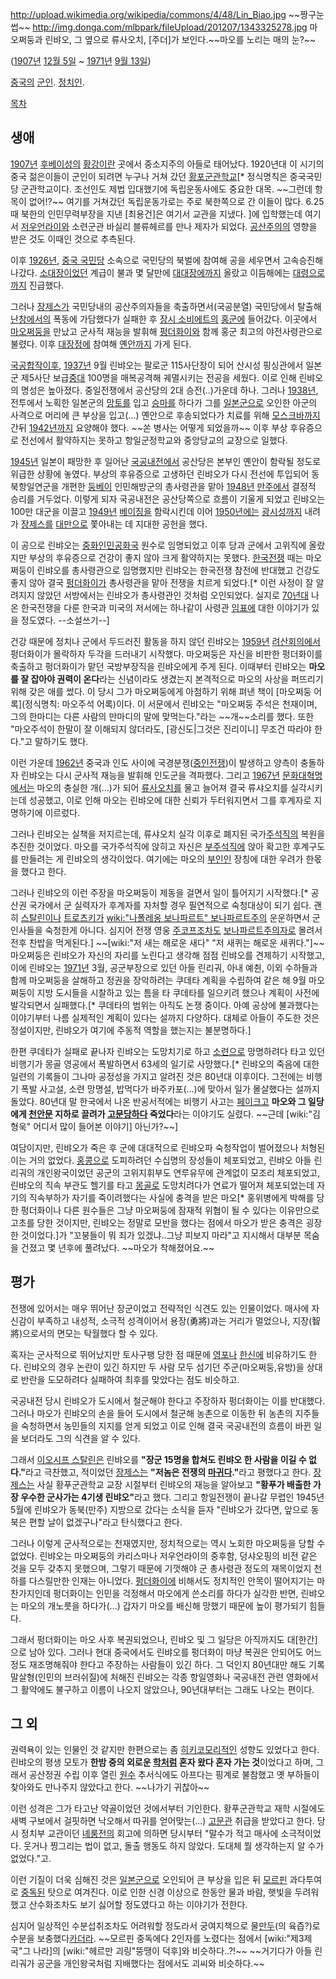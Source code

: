 http://upload.wikimedia.org/wikipedia/commons/4/48/Lin_Biao.jpg
~~짱구눈썹~~
http://img.donga.com/mlbpark/fileUpload/201207/1343325278.jpg
마오쩌둥과 린뱌오, 그 옆으로 류사오치, [주더]가 보인다.~~마오를 노리는 매의 눈?~~ 

{{{+1 林彪(임표) / Lín Biāo}}} ([[1907년]] [[12월 5일]] ~ [[1971년]] [[9월 13일]])

[[중국]]의 [[군인]]. [[정치인]].

[[목차]]
== 생애 ==
[[1907년]] [[후베이성]]의 [[황강]]이란 곳에서 중소지주의 아들로 태어났다. 1920년대 이 시기의 중국 젊은이들이 군인이 되려면 누구나 거쳐 갔던 [[황포군관학교]][* 정식명칙은 중국국민당 군관학교이다. 조선인도 제법 입대했기에 독립운동사에도 중요한 대목.   ~~그런데 항목이 없어!?~~ 여기를 거쳐갔던 독립운동가로는 주로 북한쪽으로 간 이들이 많다. 6.25때 북한의 인민무력부장을 지낸 [최용건]은 여기서 교관을 지냈다. ]에 입학했는데 여기서 [[저우언라이]]와 소련군관 바실리 블류헤르를 만나 제자가 되었다. [[공산주의]]의 영향을 받은 것도 이때인 것으로 추측된다.

이후 [[1926년]], [[중국 국민당]] 소속으로 국민당의 북벌에 참여해 공을 세우면서 고속승진해 나갔다. [[소대장]]이었던 계급이 불과 몇 달만에 [[대대장]]에까지 올랐고 이듬해에는 [[대령]]으로까지 진급했다.

그러나 [[장제스]]가 국민당내의 공산주의자들을 축출하면서(국공분열) 국민당에서 탈출해 [[난창]]에서의 폭동에 가담했다가 실패한 후 [[장시 소비에트]]의 [[홍군]]에 들어갔다. 이곳에서 [[마오쩌둥]]을 만났고 군사적 재능을 발휘해 [[펑더화이]]와 함께 홍군 최고의 야전사령관으로 불렸다. 이후 [[대장정]]에 참여해 [[옌안]]까지 가게 된다.

[[국공합작]]이후, [[1937년]] 9월 린뱌오는 팔로군 115사단장이 되어 산시성 핑싱관에서 일본군 제5사단 보급[[중대]] 100명을 매복공격해 궤멸시키는 전공을 세웠다. 이로 인해 린뱌오의 명성은 높아졌다. 중일전쟁에서 공산당의 2대 승전(..)가운데 하나. 그러나 [[1938년]], 전투에서 노획한 일본군의 [[망토]]를 입고 [[승마]]를 하다가 그를 [[일본군]]으로 오인한 아군의 사격으로 머리에 큰 부상을 입고(...) 옌안으로 후송되었다가 치료를 위해 [[모스크바]]까지 간뒤 [[1942년]]까지 요양해야 했다. ~~쏜 병사는 어떻게 되었을까~~ 이후 부상 후유증으로 전선에서 활약하지는 못하고 항일군정학교와 중앙당교의 교장으로 일했다.

[[1945년]] 일본이 패망한 후 일어난 [[국공내전]]에서 공산당은 본부인 옌안이 함락될 정도로 위급한 상황에 놓였다. 부상의 후유증으로 고생하던 린뱌오가 다시 전선에 투입되어 동북항일연군을 개편한 [[둥베이]] 인민해방군의 총사령관을 맡아 [[1948년]] [[만주]]에서 결정적 승리를 거두었다. 이렇게 되자 국공내전은 공산당쪽으로 흐름이 기울게 되었고 린뱌오는 100만 대군을 이끌고 [[1949년]] [[베이징]]을 함락시킨데 이어 [[1950년]]에는 [[광시성]]까지 내려가 [[장제스]]를 [[대만]]으로 쫓아내는 데 지대한 공헌을 했다.

이 공으로 린뱌오는 [[중화인민공화국]] 원수로 임명되었고 이후 당과 군에서 고위직에 올랐지만 부상의 후유증으로 건강이 좋지 않아 크게 활약하지는 못했다. [[한국전쟁]] 때는 마오쩌둥이 린뱌오를 총사령관으로 임명했지만 린뱌오는 한국전쟁 참전에 반대했고 건강도 좋지 않아 결국 [[펑더화이]]가 총사령관을 맡아 전쟁을 치르게 되었다.[* 이런 사정이 잘 알려지지 않았던 서방에서는 린뱌오가 총사령관인 것처럼 오인되었다. 실지로 [[70년대]] 나온 한국전쟁을 다룬 한국과 미국의 저서에는 하나같이 사령관 [[임표]]에 대한 이야기가 있을 정도였다. --소설쓰기--]

건강 때문에 정치나 군에서 두드러진 활동을 하지 않던 린뱌오는 [[1959년]] [[려산회의]]에서 펑더화이가 몰락하자 두각을 드러내기 시작했다. 마오쩌둥은 자신을 비판한 펑더화이를 축출하고 펑더화이가 맡던 국방부장직을 린뱌오에게 주게 된다. 이때부터 린뱌오는 '''마오를 잘 잡아야 권력이 온다'''라는 신념이라도 생겼는지 본격적으로 마오의 사상을 퍼뜨리기 위해 갖은 애를 썼다. 이 당시 그가 마오쩌둥에게 아첨하기 위해 펴낸 책이 [마오쩌둥 어록](정식명칙: 마오주석 어록)이다. 이 서문에서 린뱌오는 "마오쩌둥 주석은 천재이며, 그의 한마디는 다른 사람의 만마디의 말에 맞먹는다."라는 ~~개~~소리를 했다. 또한 "마오주석이 한말이 잘 이해되지 않더라도, [광신도|그것은 진리이니] 무조건 따라야 한다."고 말하기도 했다.

이런 가운데 [[1962년]] 중국과 인도 사이에 국경분쟁([[중인전쟁]])이 발생하고 양측이 충돌하자 린뱌오는 다시 군사적 재능을 발휘해 인도군을 격파했다. 그리고 [[1967년]] [[문화대혁명]]에서는 마오의 충실한 개(...)가 되어 [[류사오치]]를 물고 늘어져 결국 류샤오치를 실각시키는데 성공했고, 이로 인해 마오는 린뱌오에 대한 신뢰가 두터워지면서 그를 후계자로 지명하기에 이르렀다.

그러나 린뱌오는 실책을 저지르는데, 류샤오치 실각 이후로 폐지된 국가[[주석]]직의 복원을 추진한 것이었다. 마오를 국가주석직에 앉히고 자신은 [[부주석]]직에 앉아 확고한 후계구도를 만들려는 게 린뱌오의 생각이었다. 여기에는 마오의 [[부인]]인 장칭에 대한 우려가 한몫을 했다고 한다.

그러나 린뱌오의 이런 주장을 마오쩌둥이 제동을 걸면서 일이 틀어지기 시작했다.[* 공산권 국가에서 군 실력자가 후계자를 자처할 경우 필연적으로 숙청대상이 되기 쉽다. 괜히 [[스탈린]]이나 [[트로츠키]]가 [[wiki:"나폴레옹 보나파르트" 보나파르트]]주의 운운하면서 군인사들을 숙청한게 아니다. 심지어 전쟁 영웅 [[주코프]]조차도 [[보나파르트주의]]자로 몰려서 전후 찬밥을 먹게된다.] ~~[wiki:"저 새는 해로운 새다" "저 새퀴는 해로운 새퀴다."]~~ 마오쩌둥은 린뱌오가 자신의 자리를 노린다고 생각해 점점 린뱌오를 견제하기 시작했고, 이에 린뱌오는 [[1971년]] 3월, 공군부장으로 있던 아들 린리궈, 아내 예췬, 이외 수하들과 함께 마오쩌둥을 살해하고 정권을 장악하려는 쿠데타 계획을 수립하여 같은 해 9월 마오쩌둥이 지방 도시들을 시찰하고 있는 틈을 타 쿠데타를 일으키려 했으나 계획이 사전에 발각되면서 실패했다.[* 쿠데타의 범위는 아직도 논쟁 중이다. 아예 공상에 불과했다는 이야기부터 나름 실제적인 계획이 있다는 설까지 다양하다. 대체로 아들이 주도한 것은 정설이지만, 린뱌오가 여기에 주동적 역할을 했는지는 불분명하다.] 

한편 쿠데타가 실패로 끝나자 린뱌오는 도망치기로 하고 [[소련]]으로 망명하려다 타고 있던 비행기가 몽골 영공에서 폭발하면서 63세의 일기로 사망했다.[* 린뱌오의 죽음에 대한 일련의 기록들이 그나마 공정성을 가지고 알려진 것은 80년대 이후이다. 그전에는 비행기 폭발 사고설, 소련 망명설, 밥먹다가 바주카포(...)에 맞아서 일가 몰살했다는 설까지 돌았다. 80년대 말 한국에서 나온 반공서적에는 비행기 사고는 [[페이크]]고 '''마오와 그 일당에게 [[천안문]] 지하로 끌려가 [[고문]]당하다 죽었다'''라는 이야기도 실렸다. ~~근데 [wiki:"김형욱" 어디서 많이 들어본 이야기] 아닌가?~~]

여담이지만, 린뱌오가 죽은 후 군에 대대적으로 린뱌오파 숙청작업이 벌어졌으나 처형된 이는 거의 없었다. [[홍콩]]으로 도피하려던 수십명의 장성들이 체포되었고, 린뱌오 아들 린리궈의 개인왕국이었던 공군의 고위지휘부도 연루유무에 관계없이 모조리 체포되었고, 린뱌오의 직속 부관도 헬기를 타고 [[몽골]]로 도망치려다가 연료가 떨어져 체포되었는데 자기의 직속부하가 자기를 죽이려했다는 사실에 충격을 받은 마오[* 홍위병에게 박해를 당한 펑더화이나 다른 원수들은 그냥 마오쩌둥에 잠재적 위협이 될 수 있다는 이유만으로 고초를 당한 것이지만, 린뱌오는 정말로 모반을 했다는 점에서 마오가 받은 충격은 굉장한 것이었다.]가 "꼬붕들이 뭐 죄가 있겠냐..그냥 피보지 마라"고 지시해서 대부분 목숨을 건졌고 몇 년후에 풀려났다. ~~마오가 착해졌어요.~~

== 평가 ==
전쟁에 있어서는 매우 뛰어난 장군이었고 전략적인 식견도 있는 인물이었다. 매사에 자신감이 부족하고 내성적, 소극적 성격이어서 용장(勇將)과는 거리가 멀었으나, 지장(智將)으로서의 면모는 탁월했다 할 수 있다.

혹자는 군사적으로 뛰어났지만 토사구팽 당한 점 때문에 [[영포]]나 [[한신]]에 비유하기도 한다. 린뱌오의 경우 논란이 있긴 하지만 두 사람 모두 섬기던 주군(마오쩌둥,유방)을 상대로 반란을 도모하려다 실패하여 최후를 맞았다는 점도 비슷하고.

국공내전 당시 린뱌오가 도시에서 철군해야 한다고 주장하자 펑더화이는 이를 반대했다. 그러나 마오가 린뱌오의 손을 들어 도시에서 철군해 농촌으로 이동한 뒤 농촌의 지주들을 숙청하면서 농민들의 지지를 얻게 되었고 이로 인해 결국 국공내전의 흐름이 바뀐 일을 보더라도 그의 식견을 알 수 있다.

그래서 [[이오시프 스탈린]]은 린뱌오를 '''"장군 15명을 합쳐도 린뱌오 한 사람을 이길 수 없다."'''라고 극찬했고, 적이었던 [[장제스]]는 '''"저놈은 전쟁의 [[마귀]]다."'''라고 평했다고 한다. [[장제스]]는 사실 황푸군관학교 교장 시절부터 린뱌오의 재능을 알아보고 '''"황푸가 배출한 가장 우수한 군사가는 4기생 린뱌오"'''라고 했다. 그리고 항일전쟁이 끝나갈 무렵인 1945년 5월에 린뱌오가 동북(만주) 지방으로 갔다는 소식을 듣자 "린뱌오가 갔다면, 앞으로 동북은 편할 날이 없겠구나"라고 탄식했다고 한다.

그러나 이렇게 군사적으로는 천재였지만, 정치적으로는 역시 노회한 마오쩌둥을 당할 수 없었다. 린뱌오는 마오쩌둥의 카리스마나 저우언라이의 중후함, 덩샤오핑의 비전 같은 것을 모두 갖추지 못했으며, 그렇기 때문에 기껏해야 군 총사령관 정도의 재목이었지 천하를 다스릴만한 인재는 아니었다.  [[펑더화이]]에 비해서도 정치적인 안목이 떨어지기는 마찬가지인데 펑더화이는 인민을 걱정해서 마오에게 쓴소리를 하다가 실각한 반면, 린뱌오는 마오의 개노릇을 하다가(...) 갑자기 마오를 배신해 망했기 때문에 높이 평가되기 힘들다.

그래서 펑더화이는 마오 사후 복권되었으나, 린뱌오 및 그 일당은 아직까지도 대[한간]으로 남아 있다. 그러나 현대 중국에서도 린뱌오를 펑더화이 마냥 복권은 안되어도 어느 정도 재조명해줘야 한다고 주장하는 사람들이 있긴 하다. 그 덕인지 80년대만 해도 기록말살형(인민의 브러쉬질)에 처해진 린뱌오는 각종 항일영화나 국공내전 관련 영화에서 그 활약에도 불구하고 이름이 나오지 않았으나, 90년대부터는 그래도 나오는 편이다.

== 그 외 ==
권력욕이 있는 인물인 것 같지만 한편으로는 좀 [[히키코모리]]적인 성향도 있었다고 한다. 린뱌오의 평생 모토가 '''한밤 중의 외로운 [[학]]처럼 혼자 왔다 혼자 가는 것'''이었다고 하며, 그래서 공산정권 수립 이후 열린 [[원수]] 추서식에도 아프다는 핑계로 불참했고 옛 부하들이 찾아와도 만나주지 않았다고 한다. ~~나가기 귀찮아~~

이런 성격은 그가 타고난 약골이었던 것에서부터 기인한다. 황푸군관학교 재학 시절에도 새벽 구보에서 걸핏하면 낙오해서 따귀를 얻어맞는(...) [[고문관]] 취급을 받았다고 한다. 당시 정치부 교관이던 [[녜룽전]]의 회고에 의하면 당시부터 "말수가 적고 매사에 소극적이었다. 웃거나 찡그리는 법이 없고, 돌출 행동도 하지 않았다. 도대체 뭘 생각하는지 알 수가 없었다."고.

이런 기질이 더욱 심해진 것은 [[일본군]]으로 오인되어 큰 부상을 입은 뒤 [[모르핀]] 과다투여로 [[중독]]된 탓으로 여겨진다. 이로 인한 신경 이상으로 한동안 물과 바람, 햇빛을 두려워했고 산수화조차도 보기 싫어할 정도였다고 하는 이야기가 전한다.

심지어 일상적인 수분섭취조차도 어려워할 정도라서 궁여지책으로 물[[만두]](의 육즙?)로 수분을 보충했다[[카더라]]. ~~모르핀 중독에다 2인자를 노렸다는 점에서 [wiki:"제3제국"그 나라]의 [wiki:"헤르만 괴링"뚱땡이 덕후]와 비슷하다..?!~~ ~~거기다가 아들 린리궈가 공군을 개인왕국처럼 지배했다는 점에서도 괴씨와 비슷하다.~~
